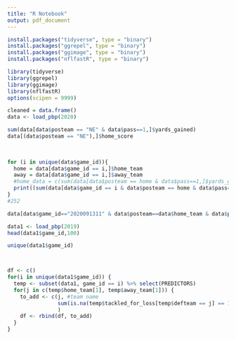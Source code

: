 ```yaml
---
title: "R Notebook"
output: pdf_document
---
```



```r
install.packages("tidyverse", type = "binary")
install.packages("ggrepel", type = "binary")
install.packages("ggimage", type = "binary")
install.packages("nflfastR", type = "binary")
```

```r
library(tidyverse)
library(ggrepel)
library(ggimage)
library(nflfastR)
options(scipen = 9999)
```

```r
cleaned = data.frame()
data <- load_pbp(2020)

sum(data[data$posteam == "NE" & data$pass==1,]$yards_gained)
data[(data$posteam == "NE"),]$home_score

        
        
for (i in unique(data$game_id)){
  home = data[data$game_id == i,]$home_team
  away = data[data$game_id == i,]$away_team
  #home_data = c(sum(data[data$posteam == home & data$pass==1,]$yards_gained, na.rm=T))
  print((sum(data[data$game_id == i & data$posteam == home & data$pass==1,]$yards_gained, na.rm=T)))
}
#252

data[data$game_id=="2020091311" & data$posteam==data$home_team & data$pass==1, ]
```


```r
data1 <- load_pbp(2019)
head(data1$game_id,100)

unique(data1$game_id)



df <- c()
for(i in unique(data1$game_id)) {
  temp <- subset(data1, game_id == i) %>% select(PREDICTORS)
  for(j in c(temp$home_team[1], temp$away_team[1])) {
    to_add <- c(j, #team name
                sum(is.na(temp$tackled_for_loss[temp$defteam == j] == 1))
                )
    df <- rbind(df, to_add)
  }
}


```